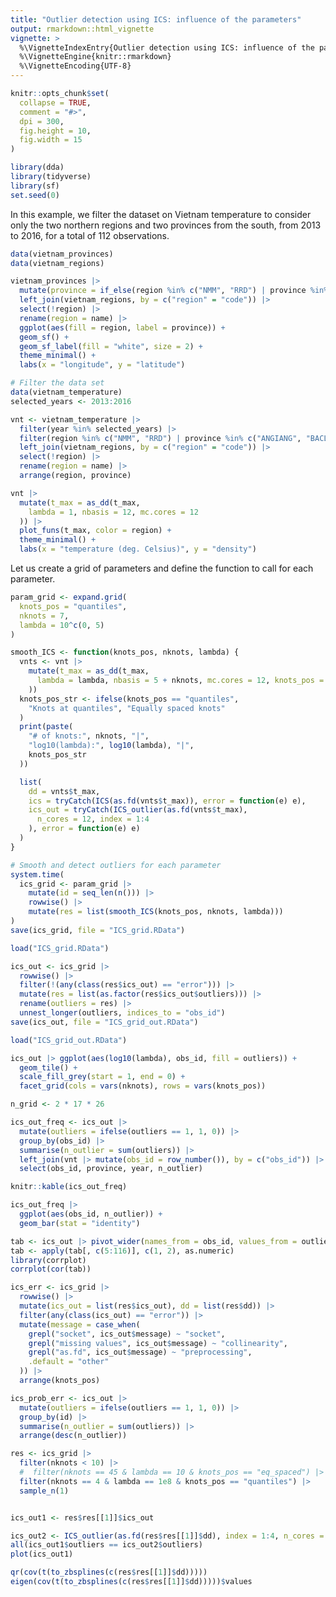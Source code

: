 ```yaml
---
title: "Outlier detection using ICS: influence of the parameters"
output: rmarkdown::html_vignette
vignette: >
  %\VignetteIndexEntry{Outlier detection using ICS: influence of the parameters}
  %\VignetteEngine{knitr::rmarkdown}
  %\VignetteEncoding{UTF-8}
---
```


```r
knitr::opts_chunk$set(
  collapse = TRUE,
  comment = "#>",
  dpi = 300,
  fig.height = 10,
  fig.width = 15
)
```

```r
library(dda)
library(tidyverse)
library(sf)
set.seed(0)
```

In this example, we filter the dataset on Vietnam temperature to
consider only the two northern regions and two provinces from
the south, from 2013 to 2016, for a total of 112 observations.

```r
data(vietnam_provinces)
data(vietnam_regions)

vietnam_provinces |>
  mutate(province = if_else(region %in% c("NMM", "RRD") | province %in% c("ANGIANG", "BACLIEU"), province, NA)) |>
  left_join(vietnam_regions, by = c("region" = "code")) |>
  select(!region) |>
  rename(region = name) |>
  ggplot(aes(fill = region, label = province)) +
  geom_sf() +
  geom_sf_label(fill = "white", size = 2) +
  theme_minimal() +
  labs(x = "longitude", y = "latitude")
```

```r
# Filter the data set
data(vietnam_temperature)
selected_years <- 2013:2016

vnt <- vietnam_temperature |>
  filter(year %in% selected_years) |>
  filter(region %in% c("NMM", "RRD") | province %in% c("ANGIANG", "BACLIEU")) |>
  left_join(vietnam_regions, by = c("region" = "code")) |>
  select(!region) |>
  rename(region = name) |>
  arrange(region, province)

vnt |>
  mutate(t_max = as_dd(t_max,
    lambda = 1, nbasis = 12, mc.cores = 12
  )) |>
  plot_funs(t_max, color = region) +
  theme_minimal() +
  labs(x = "temperature (deg. Celsius)", y = "density")
```

Let us create a grid of parameters and
define the function to call for each parameter.

```r
param_grid <- expand.grid(
  knots_pos = "quantiles",
  nknots = 7,
  lambda = 10^c(0, 5)
)

smooth_ICS <- function(knots_pos, nknots, lambda) {
  vnts <- vnt |>
    mutate(t_max = as_dd(t_max,
      lambda = lambda, nbasis = 5 + nknots, mc.cores = 12, knots_pos = knots_pos
    ))
  knots_pos_str <- ifelse(knots_pos == "quantiles",
    "Knots at quantiles", "Equally spaced knots"
  )
  print(paste(
    "# of knots:", nknots, "|",
    "log10(lambda):", log10(lambda), "|",
    knots_pos_str
  ))

  list(
    dd = vnts$t_max,
    ics = tryCatch(ICS(as.fd(vnts$t_max)), error = function(e) e),
    ics_out = tryCatch(ICS_outlier(as.fd(vnts$t_max),
      n_cores = 12, index = 1:4
    ), error = function(e) e)
  )
}

# Smooth and detect outliers for each parameter
system.time(
  ics_grid <- param_grid |>
    mutate(id = seq_len(n())) |>
    rowwise() |>
    mutate(res = list(smooth_ICS(knots_pos, nknots, lambda)))
)
save(ics_grid, file = "ICS_grid.RData")
```

```r
load("ICS_grid.RData")

ics_out <- ics_grid |>
  rowwise() |>
  filter(!(any(class(res$ics_out) == "error"))) |>
  mutate(res = list(as.factor(res$ics_out$outliers))) |>
  rename(outliers = res) |>
  unnest_longer(outliers, indices_to = "obs_id")
save(ics_out, file = "ICS_grid_out.RData")
```

```r
load("ICS_grid_out.RData")

ics_out |> ggplot(aes(log10(lambda), obs_id, fill = outliers)) +
  geom_tile() +
  scale_fill_grey(start = 1, end = 0) +
  facet_grid(cols = vars(nknots), rows = vars(knots_pos))
```

```r
n_grid <- 2 * 17 * 26

ics_out_freq <- ics_out |>
  mutate(outliers = ifelse(outliers == 1, 1, 0)) |>
  group_by(obs_id) |>
  summarise(n_outlier = sum(outliers)) |>
  left_join(vnt |> mutate(obs_id = row_number()), by = c("obs_id")) |>
  select(obs_id, province, year, n_outlier)

knitr::kable(ics_out_freq)

ics_out_freq |>
  ggplot(aes(obs_id, n_outlier)) +
  geom_bar(stat = "identity")

tab <- ics_out |> pivot_wider(names_from = obs_id, values_from = outliers)
tab <- apply(tab[, c(5:116)], c(1, 2), as.numeric)
library(corrplot)
corrplot(cor(tab))
```


```r
ics_err <- ics_grid |>
  rowwise() |>
  mutate(ics_out = list(res$ics_out), dd = list(res$dd)) |>
  filter(any(class(ics_out) == "error")) |>
  mutate(message = case_when(
    grepl("socket", ics_out$message) ~ "socket",
    grepl("missing values", ics_out$message) ~ "collinearity",
    grepl("as.fd", ics_out$message) ~ "preprocessing",
    .default = "other"
  )) |>
  arrange(knots_pos)

ics_prob_err <- ics_out |>
  mutate(outliers = ifelse(outliers == 1, 1, 0)) |>
  group_by(id) |>
  summarise(n_outlier = sum(outliers)) |>
  arrange(desc(n_outlier))

res <- ics_grid |>
  filter(nknots < 10) |>
  #  filter(nknots == 45 & lambda == 10 & knots_pos == "eq_spaced") |>
  filter(nknots == 4 & lambda == 1e8 & knots_pos == "quantiles") |>
  sample_n(1)


ics_out1 <- res$res[[1]]$ics_out

ics_out2 <- ICS_outlier(as.fd(res$res[[1]]$dd), index = 1:4, n_cores = 14)
all(ics_out1$outliers == ics_out2$outliers)
plot(ics_out1)

qr(cov(t(to_zbsplines(c(res$res[[1]]$dd)))))
eigen(cov(t(to_zbsplines(c(res$res[[1]]$dd)))))$values
```

